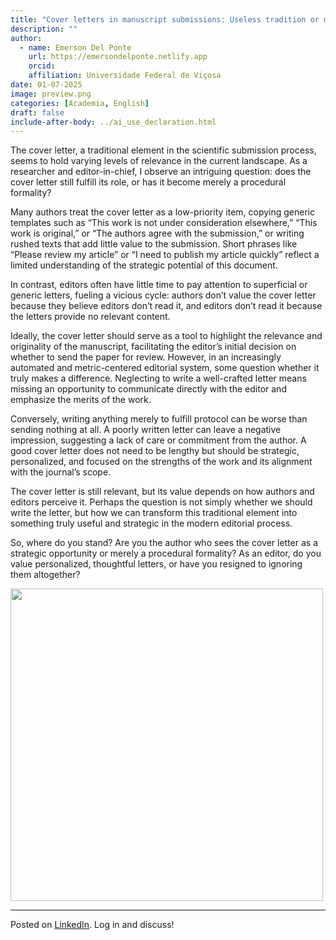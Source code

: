 ```yaml
---
title: "Cover letters in manuscript submissions: Useless tradition or missed opportunity?"
description: ""
author:
  - name: Emerson Del Ponte
    url: https://emersondelponte.netlify.app
    orcid: 
    affiliation: Universidade Federal de Viçosa
date: 01-07-2025
image: preview.png
categories: [Academia, English] 
draft: false 
include-after-body: ../ai_use_declaration.html
---
```


The cover letter, a traditional element in the scientific submission process, seems to hold varying levels of relevance in the current landscape. As a researcher and editor-in-chief, I observe an intriguing question: does the cover letter still fulfill its role, or has it become merely a procedural formality?

Many authors treat the cover letter as a low-priority item, copying generic templates such as "This work is not under consideration elsewhere," "This work is original," or "The authors agree with the submission," or writing rushed texts that add little value to the submission. Short phrases like "Please review my article" or "I need to publish my article quickly" reflect a limited understanding of the strategic potential of this document.

In contrast, editors often have little time to pay attention to superficial or generic letters, fueling a vicious cycle: authors don't value the cover letter because they believe editors don't read it, and editors don't read it because the letters provide no relevant content.

Ideally, the cover letter should serve as a tool to highlight the relevance and originality of the manuscript, facilitating the editor's initial decision on whether to send the paper for review. However, in an increasingly automated and metric-centered editorial system, some question whether it truly makes a difference. Neglecting to write a well-crafted letter means missing an opportunity to communicate directly with the editor and emphasize the merits of the work.

Conversely, writing anything merely to fulfill protocol can be worse than sending nothing at all. A poorly written letter can leave a negative impression, suggesting a lack of care or commitment from the author. A good cover letter does not need to be lengthy but should be strategic, personalized, and focused on the strengths of the work and its alignment with the journal's scope.

The cover letter is still relevant, but its value depends on how authors and editors perceive it. Perhaps the question is not simply whether we should write the letter, but how we can transform this traditional element into something truly useful and strategic in the modern editorial process.

So, where do you stand? Are you the author who sees the cover letter as a strategic opportunity or merely a procedural formality? As an editor, do you value personalized, thoughtful letters, or have you resigned to ignoring them altogether?

![](preview.png){fig-align="center" width="500"}

------------------------------------------------------------------------

Posted on [LinkedIn](https://www.linkedin.com/posts/emerson-m-del-ponte-61678ba1_cover-letters-in-manuscript-submissions-activity-7282481446961766400-kov5?utm_source=share&utm_medium=member_desktop). Log in and discuss!
